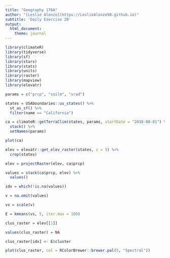 ```yaml
---
title: "Geography 176A"
author: "[Leslie Alonzo](https://LeslieAlonzo98.github.io)"
subtitle: 'Daily Exercise 20'
output:
  html_document:
    theme: journal
---
```

```r
library(climateR)
library(tidyverse)
library(sf)
library(stars)
library(stats)
library(units)
library(raster)
library(mapview)
library(elevatr)
```

```r

params = c("prcp", "soilm", "srad")

states = USAboundaries::us_states() %>%
  st_as_sf() %>% 
  filter(name == "California")

ca = climateR::getTerraClim(states, params, startDate = "2018-08-01") %>% 
  stack() %>% 
  setNames(params)

plot(ca)

elev = elevatr::get_elev_raster(states, z = 5) %>% 
  crop(states)

elev = projectRaster(elev, ca$prcp)

values = stack(ca$prcp, elev) %>% 
  values()

idx = which(!is.na(values))

v = na.omit(values)

vs = scale(v)

E = kmeans(vs, 5, iter.max = 100)

clus_raster = elev[[1]]

values(clus_raster) = NA

clus_raster[idx] <- E$cluster

plot(clus_raster, col = RColorBrewer::brewer.pal(5, "Spectral"))
```

